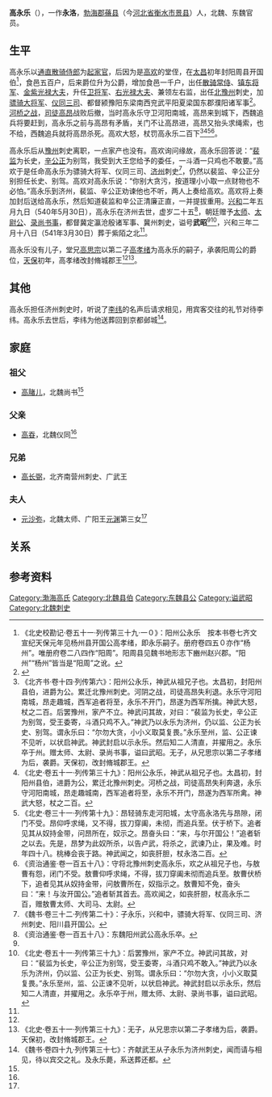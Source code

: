 '''高永乐'''（{{bd|516年||540年|5月30日|catIdx=G}}），一作'''永洛'''，[[勃海郡|勃海郡]][[蓨县|蓨县]]（今[[河北省|河北省]][[衡水市|衡水市]][[景县|景县]]）人，北魏、东魏官员。

==生平==
高永乐以[[通直散骑侍郎|通直散骑侍郎]]为[[起家官|起家官]]，后因为是[[高欢|高欢]]的堂侄，在[[太昌|太昌]]初年封阳周县开国伯<ref>《北史校勘记·卷五十一·列传第三十九·一０》：阳州公永乐　按本书卷七齐文宣纪天保元年见杨州县开国公高孝绪，即永乐嗣子。册府卷四五０亦作“杨州”。唯册府卷二八四作“阳周”。阳周县见魏书地形志下豳州赵兴郡。“阳州”“杨州”皆当是“阳周”之讹。</ref>，食邑五百户，后来爵位升为公爵，增加食邑一千户，出任[[散骑常侍|散骑常侍]]、[[镇东将军|镇东将军]]、[[金紫光禄大夫|金紫光禄大夫]]，升任[[卫将军|卫将军]]、[[右光禄大夫|右光禄大夫]]、兼领左右监，出任[[北豫州|北豫州]]刺史，加[[骠骑大将军|骠骑大将军]]、[[仪同三司|仪同三司]]、都督颍豫阳东梁南西兖武平阳夏梁国东郡濮阳诸军事<ref name=autogenerated2>{{Cite book | author = 贾振林编著 | title = 《文化安丰》 | location =郑州 | publisher = 大象出版社  | date=2011年11月 | pages =178 |ISBN =978-7-5347-6898-9| accessdate = 2016-12-10 | url = | language= zh-hans| quote = }}</ref>。[[河桥之战|河桥之战]]，[[司徒|司徒]][[高昂|高昂]]战败后撤，当时高永乐守卫河阳南城，高昂来到城下，西魏追兵将要赶到，高永乐之前与高昂有矛盾，关门不让高昂进，高昂又抬头求绳索，也不给，西魏追兵就将高昂杀死。高欢大怒，杖罚高永乐二百下<ref name=autogenerated1>《北齐书·卷十四·列传第六》：阳州公永乐，神武从祖兄子也。太昌初，封阳州县伯，进爵为公。累迁北豫州刺史。河阴之战，司徒高昂失利退。永乐守河阳南城，昂走趣城，西军追者将至，永乐不开门，昂遂为西军所擒。神武大怒，杖之二百。后罢豫州，家产不立。神武问其故，对曰：“裴监为长史，辛公正为别驾，受王委寄，斗酒只鸡不入。”神武乃以永乐为济州，仍以监、公正为长史、别驾。谓永乐曰：“尔勿大贪，小小义取莫复畏。”永乐至州，监、公正谏不见听，以状启神武。神武封启以示永乐。然后知二人清直，并擢用之。永乐卒于州。赠太师、太尉、录尚书事，谥曰武昭。无子，从兄思宗以第二子孝绪为后，袭爵。天保初，改封脩城郡王。</ref><ref>《北史·卷五十一·列传第三十九》：阳州公永乐，神武从祖兄子也。太昌初，封阳州县伯，进爵为公，累迁北豫州刺史。河桥之战，司徒高昂失利奔退，永乐守河阳南城，昂走趣城南，西军追者将至，永乐不开门，昂遂为西军所禽。神武大怒，杖之二百。</ref><ref>《北史·卷三十一·列传第十九》：昂轻骑东走河阳城，太守高永洛先与昂隙，闭门不受。昂仰呼求绳，又不得，拔刀穿阖，未彻，而追兵至。伏于桥下。追者见其从奴持金带，问昂所在，奴示之。昂奋头曰：“来，与尔开国公！”追者斩之以去。先是，昂梦为此奴所杀，以告卢武，将杀之，武谏乃止，果及难。时年四十八。桃棒会丧于路。神武闻之，如丧肝胆，杖永洛二百。</ref><ref>《资治通鉴·卷一百五十八》：守将北豫州刺史高永乐，欢之从祖兄子也，与敖曹有怨，闭门不受。敖曹仰呼求绳，不得，拔刀穿阖未彻而追兵至。敖曹伏桥下，追者见其从奴持金带，问敖曹所在，奴指示之。敖曹知不免，奋头曰：“来！与汝开国公。”追者斩其首去。高欢闻之，如丧肝胆，杖高永乐二百，赠敖曹太师、大司马、太尉。</ref>。

高永乐后从[[豫州|豫州]]刺史离职，一点家产也没有。高欢询问缘故，高永乐回答说：“[[裴监|裴监]]为长史，[[辛公正|辛公正]]为别驾，我受到大王您给予的委任，一斗酒一只鸡也不敢要。”高欢于是任命高永乐为骠骑大将军、仪同三司、[[济州_(北魏)|济州]]刺史<ref>《魏书·卷三十二·列传第二十》：子永乐，兴和中，骠骑大将军、仪同三司、济州刺史、阳川县开国公。</ref>，仍然以裴监、辛公正分别担任长史、别驾。高欢对高永乐说：“你别大贪污，按道理小小取一点财物也不必怕。”高永乐到济州，裴监、辛公正劝谏他也不听，两人上奏给高欢。高欢将上奏加封后送给高永乐，然后知道裴监和辛公正清廉正直，一并提拔重用。[[兴和_(年号)|兴和]]二年五月九日（540年5月30日），高永乐在济州去世，虚岁二十五<ref>《资治通鉴·卷一百五十八》：东魏阳州武公高永乐卒。</ref>，朝廷赠予[[太师|太师]]、[[太尉公|太尉公]]、[[录尚书事|录尚书事]]，都督冀定瀛沧殷诸军事、冀州刺史，谥号'''武昭'''<ref name=autogenerated1 /><ref>《北史·卷五十一·列传第三十九》：后罢豫州，家产不立。神武问其故，对曰：“裴监为长史，辛公正为别驾，受王委寄，斗酒只鸡不敢入。”神武乃以永乐为济州，仍以监、公正为长史、别驾。谓永乐曰：“尔勿大贪，小小义取莫复畏。”永乐至州，监、公正谏不见听，以状启神武。神武封启以示永乐，然后知二人清直，并擢用之。永乐卒于州，赠太师、太尉、录尚书事，谥曰武昭。</ref>，兴和三年二月十八日（541年3月30日）葬于紫陌之北<ref name=autogenerated2 />。

高永乐没有儿子，堂兄[[高思宗|高思宗]]以第二子[[高孝绪|高孝绪]]为高永乐的嗣子，承袭阳周公的爵位，[[天保_(北齐)|天保]]初年，高孝绪改封脩城郡王<ref name=autogenerated1 /><ref>《北史·卷五十一·列传第三十九》：无子，从兄思宗以第二子孝绪为后，袭爵。天保初，改封脩城郡王。</ref>。

==其他==
高永乐担任济州刺史时，听说了[[李纬_(北朝)|李纬]]的名声后请求相见，用宾客交往的礼节对待李纬。高永乐去世后，李纬为他送葬回到京都邺城<ref>《魏书·卷四十九·列传第三十七》：齐献武王从子永乐为济州刺史，闻而请与相见，待以宾交之礼。及永乐薨，系送葬还都。</ref>。

==家庭==
===祖父===
*[[高䐗儿|高䐗儿]]，北魏尚书<ref name=autogenerated2 />

===父亲===
*[[高昋|高昋]]，北魏仪同<ref name=autogenerated2 />

===兄弟===
*[[高长弼|高长弼]]，北齐南营州刺史、广武王

===夫人===
*[[元沙弥|元沙弥]]，北魏太师、广阳王[[元渊|元渊]]第三女<ref name=autogenerated2 />

==关系==
<center>
{{chart/start}}
{{chart|border=0 | | | | | | | | ||:| ado |ado=过继 }}
{{chart| | | | | Hu |Hu=[[高湖|高湖]]}}
{{chart| |,|-|-|-|+|-|-|-|.| }}
{{chart| Zh | | Mi | | Zi |Zh=[[高真|高真]]|Mi=[[高谧|高谧]]|Zi=[[高稚|高稚]]}}
{{chart| |!| | | |!| | | |!}}
{{chart| Ze | | Ss | | Tu |Ze=[[高䐗儿|高䐗儿]]|Ss=[[高树生|高树生]]|Tu=[[高陀|高陀]]}}
{{chart| |!| | | |!| | | |!}}
{{chart| Ti | | Hu | | Yo |Ti=[[高昋|高昋]]|Hu=[[高欢|高欢]]|Yo=[[高雍|高雍]]}}
{{chart| |!| | | | | | | |!}}
{{chart| Yl | | | | | | Sz |Yl=高永乐|Sz=[[高思宗|高思宗]]}}
{{chart| |L|~|~|~|~|~|~|7|!}}
{{chart| | | | | | | | | Xx |Xx=[[高孝绪|高孝绪]]}}
{{chart/end}}
</center> 

==参考资料==
{{reflist}}

[[Category:渤海高氏|Category:渤海高氏]]
[[Category:北魏县伯|Category:北魏县伯]]
[[Category:东魏县公|Category:东魏县公]]
[[Category:谥武昭|Category:谥武昭]]
[[Category:北魏刺史|Category:北魏刺史]]
